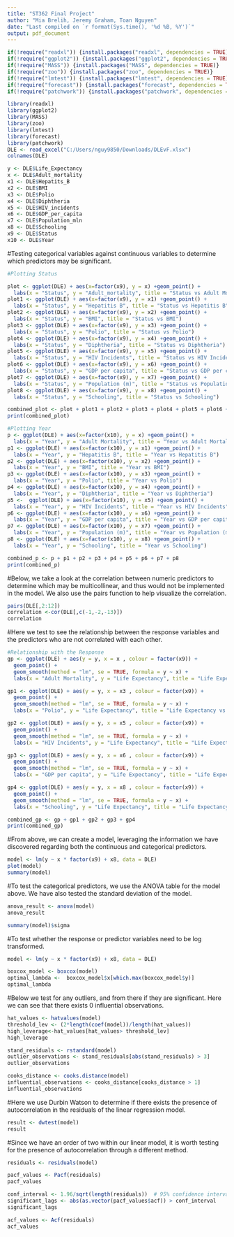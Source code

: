 ---
title: "ST362 Final Project"
author: "Mia Brelih, Jeremy Graham, Toan Nguyen"
date: "Last compiled on `r format(Sys.time(), '%d %B, %Y')`"
output: pdf_document
---

```{r}
if(!require("readxl")) {install.packages("readxl", dependencies = TRUE)}
if(!require("ggplot2")) {install.packages("ggplot2", dependencies = TRUE)}
if(!require("MASS")) {install.packages("MASS", dependencies = TRUE)}
if(!require("zoo")) {install.packages("zoo", dependencies = TRUE)}
if(!require("lmtest")) {install.packages("lmtest", dependencies = TRUE)}
if(!require("forecast")) {install.packages("forecast", dependencies = TRUE)}
if(!require("patchwork")) {install.packages("patchwork", dependencies = TRUE)}
```


```{r}
library(readxl)
library(ggplot2)
library(MASS)
library(zoo)
library(lmtest)
library(forecast)
library(patchwork)
DLE <- read_excel("C:/Users/nguy9850/Downloads/DLEvF.xlsx")
colnames(DLE)
```

```{r}
y <- DLE$Life_Expectancy
x <- DLE$Adult_mortality
x1 <- DLE$Hepatits_B
x2 <- DLE$BMI
x3 <- DLE$Polio
x4 <- DLE$Diphtheria
x5 <- DLE$HIV_incidents
x6 <- DLE$GDP_per_capita
x7 <- DLE$Population_mln
x8 <- DLE$Schooling
x9 <- DLE$Status
x10 <- DLE$Year
```

#Testing categorical variables against continuous variables to determine which predictors may be significant.

```{r}
#Plotting Status

plot <- ggplot(DLE) + aes(x=factor(x9), y = x) +geom_point() +  
  labs(x = "Status", y = "Adult_mortality", title = "Status vs Adult Mortality")
plot1 <- ggplot(DLE) + aes(x=factor(x9), y = x1) +geom_point() +  
  labs(x = "Status", y = "Hepatitis B", title = "Status vs Hepatitis B")
plot2 <- ggplot(DLE) + aes(x=factor(x9), y = x2) +geom_point() +  
  labs(x = "Status", y = "BMI", title = "Status vs BMI")
plot3 <- ggplot(DLE) + aes(x=factor(x9), y = x3) +geom_point() +  
  labs(x = "Status", y = "Polio", title = "Status vs Polio")
plot4 <- ggplot(DLE) + aes(x=factor(x9), y = x4) +geom_point() +  
  labs(x = "Status", y = "Diphtheria", title = "Status vs Diphtheria")
plot5 <- ggplot(DLE) + aes(x=factor(x9), y = x5) +geom_point() +  
  labs(x = "Status", y = "HIV Incidents", title = "Status vs HIV Incidents")
plot6 <- ggplot(DLE) + aes(x=factor(x9), y = x6) +geom_point() +  
  labs(x = "Status", y = "GDP per capita", title = "Status vs GDP per capita")
plot7 <- ggplot(DLE) + aes(x=factor(x9), y = x7) +geom_point() +  
  labs(x = "Status", y = "Population (m)", title = "Status vs Population (m)")
plot8 <- ggplot(DLE) + aes(x=factor(x9), y = x8) +geom_point() +  
  labs(x = "Status", y = "Schooling", title = "Status vs Schooling")

combined_plot <- plot + plot1 + plot2 + plot3 + plot4 + plot5 + plot6 + plot7 + plot8
print(combined_plot)
```


```{r}
#Plotting Year
p <- ggplot(DLE) + aes(x=factor(x10), y = x) +geom_point() +  
  labs(x = "Year", y = "Adult Mortality", title = "Year vs Adult Mortality")
p1 <- ggplot(DLE) + aes(x=factor(x10), y = x1) +geom_point() +  
  labs(x = "Year", y = "Hepatitis B", title = "Year vs Hepatitis B")
p2 <- ggplot(DLE) + aes(x=factor(x10), y = x2) +geom_point() +  
  labs(x = "Year", y = "BMI", title = "Year vs BMI")
p3 <- ggplot(DLE) + aes(x=factor(x10), y = x3) +geom_point() +  
  labs(x = "Year", y = "Polio", title = "Year vs Polio")
p4 <- ggplot(DLE) + aes(x=factor(x10), y = x4) +geom_point() +  
  labs(x = "Year", y = "Diphtheria", title = "Year vs Diphtheria")
p5 <-  ggplot(DLE) + aes(x=factor(x10), y = x5) +geom_point() +  
  labs(x = "Year", y = "HIV Incidents", title = "Year vs HIV Incidents")
p6 <- ggplot(DLE) + aes(x=factor(x10), y = x6) +geom_point() +  
  labs(x = "Year", y = "GDP per capita", title = "Year vs GDP per capita")
p7 <- ggplot(DLE) + aes(x=factor(x10), y = x7) +geom_point() +  
  labs(x = "Year", y = "Population (m)", title = "Year vs Population (m)")
p8 <- ggplot(DLE) + aes(x=factor(x10), y = x8) +geom_point() +  
  labs(x = "Year", y = "Schooling", title = "Year vs Schooling")

combined_p <- p + p1 + p2 + p3 + p4 + p5 + p6 + p7 + p8
print(combined_p)
```

#Below, we take a look at the correlation between numeric predictors to determine which may be multicollinear, and thus would not be implemented in the model. We also use the pairs function to help visualize the correlation.

```{r}
pairs(DLE[,2:12])
correlation <-cor(DLE[,c(-1,-2,-13)])
correlation
```
#Here we test to see the relationship between the response variables and the predictors who are not correlated with each other.

```{r}
#Relationship with the Response
gp <- ggplot(DLE) + aes(y = y, x = x , colour = factor(x9)) + 
  geom_point() + 
  geom_smooth(method = "lm", se = TRUE, formula = y ~ x) + 
  labs(x = "Adult Mortality", y = "Life Expectancy", title = "Life Expectancy vs Adult Mortality based on Status")

gp1 <- ggplot(DLE) + aes(y = y, x = x3 , colour = factor(x9)) + 
  geom_point() + 
  geom_smooth(method = "lm", se = TRUE, formula = y ~ x) +
  labs(x = "Polio", y = "Life Expectancy", title = "Life Expectancy vs Polio based on Status")

gp2 <- ggplot(DLE) + aes(y = y, x = x5 , colour = factor(x9)) + 
  geom_point() + 
  geom_smooth(method = "lm", se = TRUE, formula = y ~ x) + 
  labs(x = "HIV Incidents", y = "Life Expectancy", title = "Life Expectancy vs HIV Incidents based on Status")

gp3 <- ggplot(DLE) + aes(y = y, x = x6 , colour = factor(x9)) + 
  geom_point() + 
  geom_smooth(method = "lm", se = TRUE, formula = y ~ x) + 
  labs(x = "GDP per capita", y = "Life Expectancy", title = "Life Expectancy vs GDP per capita based on Status")

gp4 <- ggplot(DLE) + aes(y = y, x = x8 , colour = factor(x9)) + 
  geom_point() + 
  geom_smooth(method = "lm", se = TRUE, formula = y ~ x) + 
  labs(x = "Schooling", y = "Life Expectancy", title = "Life Expectancy vs Schooling based on Status")

combined_gp <- gp + gp1 + gp2 + gp3 + gp4 
print(combined_gp)

```

#From above, we can create a model, leveraging the information we have discovered regarding both the continuous and categorical predictors. 

```{r}
model <- lm(y ~ x * factor(x9) + x8, data = DLE)
plot(model)
summary(model)
```

#To test the categorical predictors, we use the ANOVA table for the model above. We have also tested the standard deviation of the model.
```{r}
anova_result <- anova(model)
anova_result

summary(model)$sigma
```

#To test whether the response or predictor variables need to be log transformed.
```{r}
model <- lm(y ~ x * factor(x9) + x8, data = DLE)

boxcox_model <- boxcox(model) 
optimal_lambda <-  boxcox_model$x[which.max(boxcox_model$y)]
optimal_lambda
```
#Below we test for any outliers, and from there if they are significant. Here we can see that there exists 0 influential observations.
```{r}
hat_values <- hatvalues(model)
threshold_lev <- (2*length(coef(model))/length(hat_values))
high_leverage<-hat_values[hat_values> threshold_lev]
high_leverage

stand_residuals <- rstandard(model)
outlier_observations <- stand_residuals[abs(stand_residuals) > 3]
outlier_observations

cooks_distance <- cooks.distance(model)
influential_observations <- cooks_distance[cooks_distance > 1]
influential_observations

```


#Here we use Durbin Watson to determine if there exists the presence of autocorrelation in the residuals of the linear regression model.
```{r}
result <- dwtest(model)
result
```


#Since we have an order of two within our linear model, it is worth testing for the presence of autocorrelation through a different method. 
```{r}
residuals <- residuals(model)

pacf_values <- Pacf(residuals)
pacf_values

conf_interval <- 1.96/sqrt(length(residuals))  # 95% confidence interval
significant_lags <- abs(as.vector(pacf_values$acf)) > conf_interval
significant_lags

acf_values <- Acf(residuals)
acf_values
```
